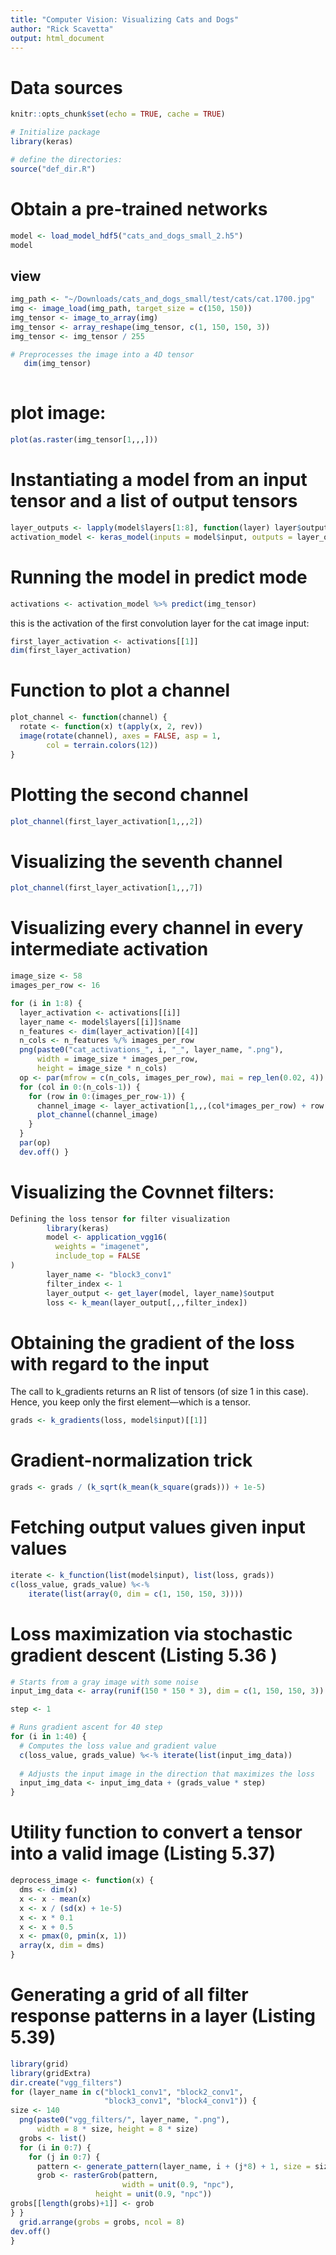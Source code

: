 ```yaml
---
title: "Computer Vision: Visualizing Cats and Dogs"
author: "Rick Scavetta"
output: html_document
---
```


# Data sources

```r
knitr::opts_chunk$set(echo = TRUE, cache = TRUE)

# Initialize package
library(keras)

# define the directories:
source("def_dir.R")
```

# Obtain a pre-trained networks

```r

model <- load_model_hdf5("cats_and_dogs_small_2.h5")
model

```

## view

```r

img_path <- "~/Downloads/cats_and_dogs_small/test/cats/cat.1700.jpg"
img <- image_load(img_path, target_size = c(150, 150))
img_tensor <- image_to_array(img)
img_tensor <- array_reshape(img_tensor, c(1, 150, 150, 3))
img_tensor <- img_tensor / 255

# Preprocesses the image into a 4D tensor
   dim(img_tensor)
   
```

# plot image:

```r

plot(as.raster(img_tensor[1,,,]))

```

# Instantiating a model from an input tensor and a list of output tensors

```r

layer_outputs <- lapply(model$layers[1:8], function(layer) layer$output)
activation_model <- keras_model(inputs = model$input, outputs = layer_outputs)

```

# Running the model in predict mode

```r

activations <- activation_model %>% predict(img_tensor)

```

this is the activation of the first convolution layer for the cat image input:

```r

first_layer_activation <- activations[[1]]
dim(first_layer_activation)

```

# Function to plot a channel

```r

plot_channel <- function(channel) {
  rotate <- function(x) t(apply(x, 2, rev))
  image(rotate(channel), axes = FALSE, asp = 1,
        col = terrain.colors(12))
}

```

# Plotting the second channel

```r

plot_channel(first_layer_activation[1,,,2])

```

# Visualizing the seventh channel

```r

plot_channel(first_layer_activation[1,,,7])

```

# Visualizing every channel in every intermediate activation

```r

image_size <- 58
images_per_row <- 16

for (i in 1:8) {
  layer_activation <- activations[[i]]
  layer_name <- model$layers[[i]]$name
  n_features <- dim(layer_activation)[[4]]
  n_cols <- n_features %/% images_per_row
  png(paste0("cat_activations_", i, "_", layer_name, ".png"),
      width = image_size * images_per_row,
      height = image_size * n_cols)
  op <- par(mfrow = c(n_cols, images_per_row), mai = rep_len(0.02, 4))
  for (col in 0:(n_cols-1)) {
    for (row in 0:(images_per_row-1)) {
      channel_image <- layer_activation[1,,,(col*images_per_row) + row + 1]
      plot_channel(channel_image)
    }
  }
  par(op)
  dev.off() }

```

# Visualizing the Covnnet filters:

```r

Defining the loss tensor for filter visualization
        library(keras)
        model <- application_vgg16(
          weights = "imagenet",
          include_top = FALSE
)
        layer_name <- "block3_conv1"
        filter_index <- 1
        layer_output <- get_layer(model, layer_name)$output
        loss <- k_mean(layer_output[,,,filter_index])

```


# Obtaining the gradient of the loss with regard to the input


The call to k_gradients returns an R list of tensors (of size 1 in this case). Hence, you keep only the first element—which is a tensor.


```r

grads <- k_gradients(loss, model$input)[[1]]

```


# Gradient-normalization trick

```r

grads <- grads / (k_sqrt(k_mean(k_square(grads))) + 1e-5)

```

# Fetching output values given input values

```r

iterate <- k_function(list(model$input), list(loss, grads))
c(loss_value, grads_value) %<-%
    iterate(list(array(0, dim = c(1, 150, 150, 3))))

```

# Loss maximization via stochastic gradient descent (Listing 5.36 )

```r
# Starts from a gray image with some noise
input_img_data <- array(runif(150 * 150 * 3), dim = c(1, 150, 150, 3)) * 20 + 128

step <- 1

# Runs gradient ascent for 40 step
for (i in 1:40) { 
  # Computes the loss value and gradient value
  c(loss_value, grads_value) %<-% iterate(list(input_img_data))
  
  # Adjusts the input image in the direction that maximizes the loss
  input_img_data <- input_img_data + (grads_value * step)  
}

```

# Utility function to convert a tensor into a valid image (Listing 5.37)

```r
deprocess_image <- function(x) {
  dms <- dim(x)
  x <- x - mean(x)
  x <- x / (sd(x) + 1e-5)
  x <- x * 0.1
  x <- x + 0.5
  x <- pmax(0, pmin(x, 1))
  array(x, dim = dms)
}
```



# Generating a grid of all filter response patterns in a layer (Listing 5.39)

```r
library(grid)
library(gridExtra)
dir.create("vgg_filters")
for (layer_name in c("block1_conv1", "block2_conv1",
                     "block3_conv1", "block4_conv1")) {
size <- 140
  png(paste0("vgg_filters/", layer_name, ".png"),
      width = 8 * size, height = 8 * size)
  grobs <- list()
  for (i in 0:7) {
    for (j in 0:7) {
      pattern <- generate_pattern(layer_name, i + (j*8) + 1, size = size)
      grob <- rasterGrob(pattern,
                         width = unit(0.9, "npc"),
                   height = unit(0.9, "npc"))
grobs[[length(grobs)+1]] <- grob
} }
  grid.arrange(grobs = grobs, ncol = 8)
dev.off()
}

```


